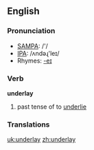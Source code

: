 ==English==

===Pronunciation===
*[[w:SAMPA|SAMPA]]: /'/
*[[w:IPA|IPA]]: /ʌndəɻ'leɪ/
*Rhymes: [[Rhymes:English:-eɪ|-eɪ]]

===Verb===
'''underlay'''

# past tense of to [[underlie]]

===Translations===

[[uk:underlay]]
[[zh:underlay]]